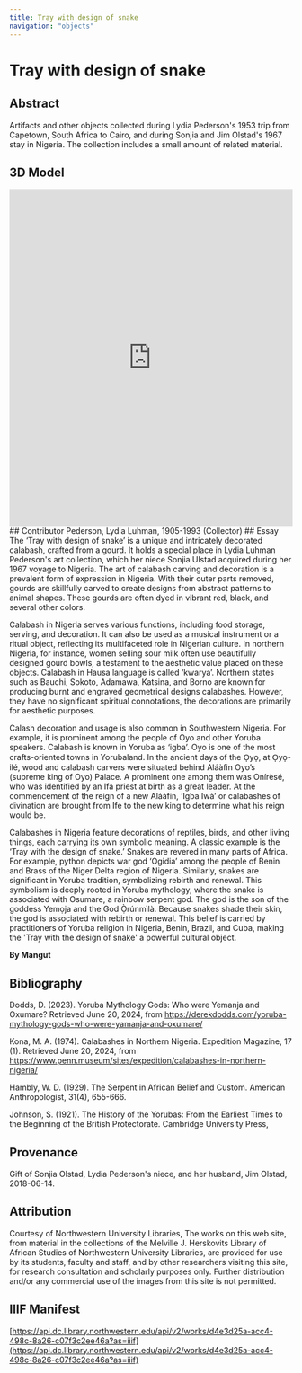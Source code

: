 ```yaml
---
title: Tray with design of snake
navigation: "objects"
---
```

# Tray with design of snake
## Abstract
Artifacts and other objects collected during Lydia Pederson's 1953 trip from Capetown, South Africa to Cairo, and during Sonjia and Jim Olstad's 1967 stay in Nigeria. The collection includes a small amount of related material.
<Viewer iiifContent="https://api.dc.library.northwestern.edu/api/v2/works/d4e3d25a-acc4-498c-8a26-c07f3c2ee46a?as=iiif" />
## 3D Model
<iframe title="Tray with design of snake | Pederson [DRAFT]" frameborder="0" allowfullscreen mozallowfullscreen="true" webkitallowfullscreen="true" allow="autoplay; fullscreen; xr-spatial-tracking" xr-spatial-tracking execution-while-out-of-viewport execution-while-not-rendered web-share src="https://sketchfab.com/models/72dd79103b4a4483995ccf46accdaa25/embed" width ="100%" height="600"> </iframe> 
## Contributor
Pederson, Lydia Luhman, 1905-1993 (Collector)
## Essay
The ‘Tray with design of snake’ is a unique and intricately decorated calabash, crafted from a gourd. It holds a special place in Lydia Luhman Pederson's art collection, which her niece Sonjia Ulstad acquired during her 1967 voyage to Nigeria. The art of calabash carving and decoration is a prevalent form of expression in Nigeria. With their outer parts removed, gourds are skillfully carved to create designs from abstract patterns to animal shapes. These gourds are often dyed in vibrant red, black, and several other colors. 

Calabash in Nigeria serves various functions, including food storage, serving, and decoration. It can also be used as a musical instrument or a ritual object, reflecting its multifaceted role in Nigerian culture. In northern Nigeria, for instance, women selling sour milk often use beautifully designed gourd bowls, a testament to the aesthetic value placed on these objects. Calabash in Hausa language is called ‘kwarya’. Northern states such as Bauchi, Sokoto, Adamawa, Katsina, and Borno are known for producing burnt and engraved geometrical designs calabashes. However, they have no significant spiritual connotations, the decorations are primarily for aesthetic purposes. 

Calash decoration and usage is also common in Southwestern Nigeria. For example, it is prominent among the people of Oyo and other Yoruba speakers. Calabash is known in Yoruba as ‘igba’. Oyo is one of the most crafts-oriented towns in Yorubaland. In the ancient days of the O̩yo̩, at O̩yo̩-ilé, wood and calabash carvers were situated behind Aláàfin Oyo’s (supreme king of Oyo) Palace. A prominent one among them was Onírèsé, who was identified by an Ifa priest at birth as a great leader. At the commencement of the reign of a new Aláàfin, ‘Igba Iwà’ or calabashes of divination are brought from Ife to the new king to determine what his reign would be. 

Calabashes in Nigeria feature decorations of reptiles, birds, and other living things, each carrying its own symbolic meaning. A classic example is the ‘Tray with the design of snake.’ Snakes are revered in many parts of Africa. For example, python depicts war god ‘Ogidia’ among the people of Benin and Brass of the Niger Delta region of Nigeria. Similarly, snakes are significant in Yoruba tradition, symbolizing rebirth and renewal. This symbolism is deeply rooted in Yoruba mythology, where the snake is associated with Osumare, a rainbow serpent god. The god is the son of the goddess Yemọja and the God Ọ̀rúnmìlà. Because snakes shade their skin, the god is associated with rebirth or renewal. This belief is carried by practitioners of Yoruba religion in Nigeria, Benin, Brazil, and Cuba, making the 'Tray with the design of snake' a powerful cultural object.

<strong>By Mangut</strong>
## Bibliography
Dodds, D. (2023). Yoruba Mythology Gods: Who were Yemanja and Oxumare? Retrieved June 20, 2024, from https://derekdodds.com/yoruba-mythology-gods-who-were-yamanja-and-oxumare/

Kona, M. A. (1974). Calabashes in Northern Nigeria. Expedition Magazine, 17 (1). Retrieved June 20, 2024, from https://www.penn.museum/sites/expedition/calabashes-in-northern-nigeria/

Hambly, W. D. (1929). The Serpent in African Belief and Custom. American Anthropologist, 31(4), 655-666.

Johnson, S. (1921). The History of the Yorubas: From the Earliest Times to the Beginning of the British Protectorate. Cambridge University Press, 
## Provenance
Gift of Sonjia Olstad, Lydia Pederson's niece, and her husband, Jim Olstad, 2018-06-14.
## Attribution
Courtesy of Northwestern University Libraries, The works on this web site, from material in the collections of the Melville J. Herskovits Library of African Studies of Northwestern University Libraries, are provided for use by its students, faculty and staff, and by other researchers visiting this site, for research consultation and scholarly purposes only. Further distribution and/or any commercial use of the images from this site is not permitted.
## IIIF Manifest
[https://api.dc.library.northwestern.edu/api/v2/works/d4e3d25a-acc4-498c-8a26-c07f3c2ee46a?as=iiif](https://api.dc.library.northwestern.edu/api/v2/works/d4e3d25a-acc4-498c-8a26-c07f3c2ee46a?as=iiif)
